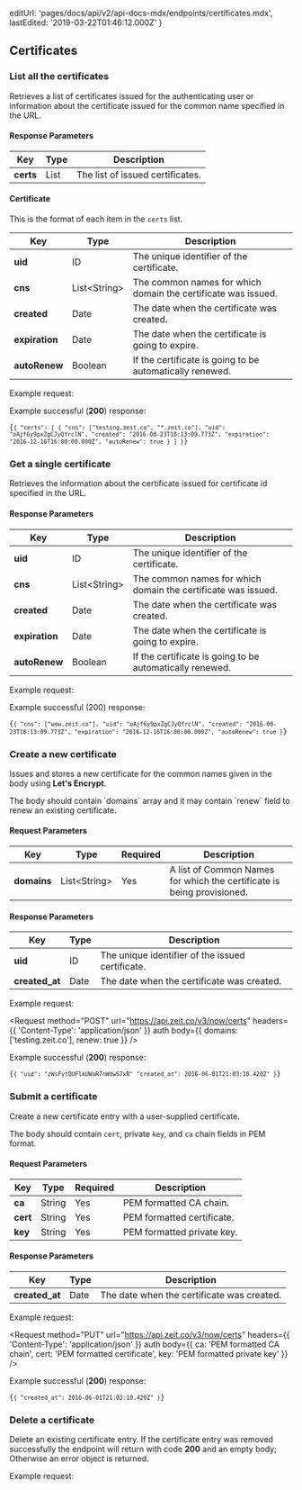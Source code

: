 
  editUrl: 'pages/docs/api/v2/api-docs-mdx/endpoints/certificates.mdx',
  lastEdited: '2019-03-22T01:46:12.000Z'
}

## Certificates

### List all the certificates

<Endpoint method="GET" url="/v3/now/certs" />

Retrieves a list of certificates issued for the authenticating user or
information about the certificate issued for the common name specified in the URL.

#### Response Parameters

| Key       | <HelpLink href="#api-basics/types" hasIcon>Type</HelpLink> | Description                      |
| --------- | ---------------------------------------------------------- | -------------------------------- |
| **certs** | <HelpLink href="#api-basics/types">List</HelpLink>         | The list of issued certificates. |

#### Certificate

This is the format of each item in the `certs` list.

| Key            | <HelpLink href="#api-basics/types" hasIcon>Type</HelpLink>    | Description                                                   |
| -------------- | ------------------------------------------------------------- | ------------------------------------------------------------- |
| **uid**        | <HelpLink href="#api-basics/types">ID</HelpLink>              | The unique identifier of the certificate.                     |
| **cns**        | <HelpLink href="#api-basics/types">List&lt;String></HelpLink> | The common names for which domain the certificate was issued. |
| **created**    | <HelpLink href="#api-basics/types">Date</HelpLink>            | The date when the certificate was created.                    |
| **expiration** | <HelpLink href="#api-basics/types">Date</HelpLink>            | The date when the certificate is going to expire.             |
| **autoRenew**  | <HelpLink href="#api-basics/types">Boolean</HelpLink>         | If the certificate is going to be automatically renewed.      |

<Example>
  <span>Example request:</span>

<Request url="https://api.zeit.co/v3/now/certs" auth />

Example successful (**200**) response:

<Code lang="json">{`{
  "certs": [
    {
      "cns": ["testing.zeit.co", "*.zeit.co"],
      "uid": "oAjf6y9pxZgCJyQfrclN",
      "created": "2016-08-23T18:13:09.773Z",
      "expiration": "2016-12-16T16:00:00.000Z",
      "autoRenew": true
    }
  ]
}`}</Code>
</Example>

### Get a single certificate

<Endpoint method="GET" url="/v3/now/certs/:id" />

Retrieves the information about the certificate issued for
certificate id specified in the URL.

#### Response Parameters

| Key            | <HelpLink href="#api-basics/types" hasIcon>Type</HelpLink>    | Description                                                   |
| -------------- | ------------------------------------------------------------- | ------------------------------------------------------------- |
| **uid**        | <HelpLink href="#api-basics/types">ID</HelpLink>              | The unique identifier of the certificate.                     |
| **cns**        | <HelpLink href="#api-basics/types">List&lt;String></HelpLink> | The common names for which domain the certificate was issued. |
| **created**    | <HelpLink href="#api-basics/types">Date</HelpLink>            | The date when the certificate was created.                    |
| **expiration** | <HelpLink href="#api-basics/types">Date</HelpLink>            | The date when the certificate is going to expire.             |
| **autoRenew**  | <HelpLink href="#api-basics/types">Boolean</HelpLink>         | If the certificate is going to be automatically renewed.      |

<Example>
  <span>Example request:</span>

<Request url="https://api.zeit.co/v3/now/certs/oAjf6y9pxZgCJyQfrclN" auth />

Example successful (200) response:

<Code lang="json">{`{
  "cns": ["wow.zeit.co"],
  "uid": "oAjf6y9pxZgCJyQfrclN",
  "created": "2016-08-23T18:13:09.773Z",
  "expiration": "2016-12-16T16:00:00.000Z",
  "autoRenew": true
}`}</Code>
</Example>

### Create a new certificate

<Endpoint method="POST" url="/v3/now/certs" />

Issues and stores a new certificate for the common names given in
the body using **Let's Encrypt**.

The body should contain \`domains\` array and it may contain \`renew\` field to renew an existing certificate.

#### Request Parameters

| Key         | <HelpLink href="#api-basics/types" hasIcon>Type</HelpLink>    | Required | Description                                                            |
| ----------- | ------------------------------------------------------------- | -------- | ---------------------------------------------------------------------- |
| **domains** | <HelpLink href="#api-basics/types">List&lt;String></HelpLink> | Yes      | A list of Common Names for which the certificate is being provisioned. |

#### Response Parameters

| Key            | <HelpLink href="#api-basics/types" hasIcon>Type</HelpLink> | Description                                      |
| -------------- | ---------------------------------------------------------- | ------------------------------------------------ |
| **uid**        | <HelpLink href="#api-basics/types">ID</HelpLink>           | The unique identifier of the issued certificate. |
| **created_at** | <HelpLink href="#api-basics/types">Date</HelpLink>         | The date when the certificate was created.       |

<Example>
  <span>Example request:</span>

<Request
  method="POST"
  url="https://api.zeit.co/v3/now/certs"
  headers={{
    'Content-Type': 'application/json'
  }}
  auth
  body={{
    domains: ['testing.zeit.co'],
    renew: true
  }}
/>

Example successful (**200**) response:

<Code lang="json">{`{
  "uid": "zWsFytQUFlkUWaR7nWdwS7xR"
  "created_at": 2016-06-01T21:03:10.420Z"
}`}</Code>
</Example>

### Submit a certificate

<Endpoint method="PUT" url="/v3/now/certs" />

Create a new certificate entry with a user-supplied certificate.

The body should contain `cert`, private `key`, and `ca` chain fields in PEM format.

#### Request Parameters

| Key      | <HelpLink href="#api-basics/types" hasIcon>Type</HelpLink> | Required | Description                |
| -------- | ---------------------------------------------------------- | -------- | -------------------------- |
| **ca**   | <HelpLink href="#api-basics/types">String</HelpLink>       | Yes      | PEM formatted CA chain.    |
| **cert** | <HelpLink href="#api-basics/types">String</HelpLink>       | Yes      | PEM formatted certificate. |
| **key**  | <HelpLink href="#api-basics/types">String</HelpLink>       | Yes      | PEM formatted private key. |

#### Response Parameters

| Key            | <HelpLink href="#api-basics/types" hasIcon>Type</HelpLink> | Description                                |
| -------------- | ---------------------------------------------------------- | ------------------------------------------ |
| **created_at** | <HelpLink href="#api-basics/types">Date</HelpLink>         | The date when the certificate was created. |

<Example>
  <span>Example request:</span>

<Request
  method="PUT"
  url="https://api.zeit.co/v3/now/certs"
  headers={{
    'Content-Type': 'application/json'
  }}
  auth
  body={{
    ca: 'PEM formatted CA chain',
    cert: 'PEM formatted certificate',
    key: 'PEM formatted private key'
  }}
/>

Example successful (**200**) response:

<Code lang="json">{`{
  "created_at": 2016-06-01T21:03:10.420Z"
}`}</Code>
</Example>

### Delete a certificate

<Endpoint method="DELETE" url="/v3/now/certs/:id" />

Delete an existing certificate entry. If the certificate entry was
removed successfully the endpoint will return with code **200** and
an empty body; Otherwise an error object is returned.

<Example>
  <span>Example request:</span>

<Request
    method="DELETE"
    url="https://api.zeit.co/v3/now/certs/zWsFytQUFlkUWaR7nWdwS7xR"
    auth
  />
</Example>
